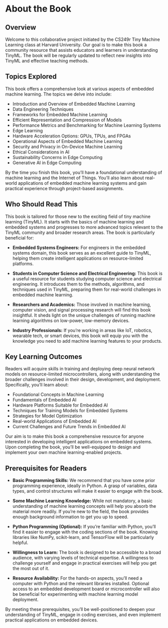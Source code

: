 # About the Book {.unnumbered}

## Overview

Welcome to this collaborative project initiated by the CS249r Tiny Machine Learning class at Harvard University. Our goal is to make this book a community resource that assists educators and learners in understanding TinyML. The book will be regularly updated to reflect new insights into TinyML and effective teaching methods.

## Topics Explored

This book offers a comprehensive look at various aspects of embedded machine learning. The topics we delve into include:

* Introduction and Overview of Embedded Machine Learning
* Data Engineering Techniques
* Frameworks for Embedded Machine Learning
* Efficient Representation and Compression of Models
* Performance Metrics and Benchmarking for Machine Learning Systems
* Edge Learning
* Hardware Acceleration Options: GPUs, TPUs, and FPGAs
* Operational Aspects of Embedded Machine Learning
* Security and Privacy in On-Device Machine Learning
* Ethical Considerations in AI
* Sustainability Concerns in Edge Computing
* Generative AI in Edge Computing

By the time you finish this book, you'll have a foundational understanding of machine learning and the Internet of Things. You'll also learn about real-world applications of embedded machine learning systems and gain practical experience through project-based assignments.

## Who Should Read This

This book is tailored for those new to the exciting field of tiny machine learning (TinyML). It starts with the basics of machine learning and embedded systems and progresses to more advanced topics relevant to the TinyML community and broader research areas. The book is particularly beneficial for:

* **Embedded Systems Engineers:** For engineers in the embedded systems domain, this book serves as an excellent guide to TinyML, helping them create intelligent applications on resource-limited platforms.

* **Students in Computer Science and Electrical Engineering:** This book is a useful resource for students studying computer science and electrical engineering. It introduces them to the methods, algorithms, and techniques used in TinyML, preparing them for real-world challenges in embedded machine learning.

* **Researchers and Academics:** Those involved in machine learning, computer vision, and signal processing research will find this book insightful. It sheds light on the unique challenges of running machine learning algorithms on low-power, low-memory devices.

* **Industry Professionals:** If you're working in areas like IoT, robotics, wearable tech, or smart devices, this book will equip you with the knowledge you need to add machine learning features to your products.

## Key Learning Outcomes

Readers will acquire skills in training and deploying deep neural network models on resource-limited microcontrollers, along with understanding the broader challenges involved in their design, development, and deployment. Specifically, you'll learn about:

* Foundational Concepts in Machine Learning
* Fundamentals of Embedded AI
* Hardware Platforms Suitable for Embedded AI
* Techniques for Training Models for Embedded Systems
* Strategies for Model Optimization
* Real-world Applications of Embedded AI
* Current Challenges and Future Trends in Embedded AI

Our aim is to make this book a comprehensive resource for anyone interested in developing intelligent applications on embedded systems. Upon completing the book, you'll be well-equipped to design and implement your own machine learning-enabled projects.

## Prerequisites for Readers

* **Basic Programming Skills:** We recommend that you have some prior programming experience, ideally in Python. A grasp of variables, data types, and control structures will make it easier to engage with the book.

* **Some Machine Learning Knowledge:** While not mandatory, a basic understanding of machine learning concepts will help you absorb the material more readily. If you're new to the field, the book provides enough background information to get you up to speed.

* **Python Programming (Optional):** If you're familiar with Python, you'll find it easier to engage with the coding sections of the book. Knowing libraries like NumPy, scikit-learn, and TensorFlow will be particularly helpful.

* **Willingness to Learn:** The book is designed to be accessible to a broad audience, with varying levels of technical expertise. A willingness to challenge yourself and engage in practical exercises will help you get the most out of it.

* **Resource Availability:** For the hands-on aspects, you'll need a computer with Python and the relevant libraries installed. Optional access to an embedded development board or microcontroller will also be beneficial for experimenting with machine learning model deployment.

By meeting these prerequisites, you'll be well-positioned to deepen your understanding of TinyML, engage in coding exercises, and even implement practical applications on embedded devices.